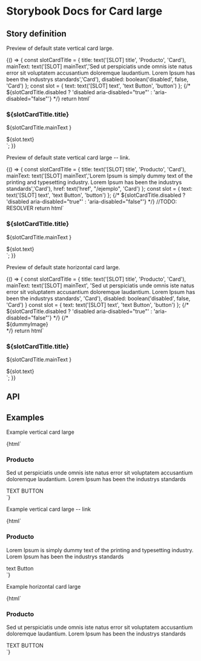

# Storybook Docs for Card large

<Meta title="DESIGN SYSTEM/card-large" />

## Story definition

Preview of default state vertical card large.

<Story name="Develop Vertical">
	{() => {
    const slotCardTitle = {
      title: text('[SLOT] title', 'Producto', 'Card'),
      mainText: text('[SLOT] mainText','Sed ut perspiciatis unde omnis iste natus error sit voluptatem accusantium doloremque laudantium. Lorem Ipsum has been the industrys standards','Card'),
      disabled: boolean('disabled', false, 'Card')
    };
    const slot = {
      text: text('[SLOT] text', 'text Button', 'button')
    };
    {/* ${slotCardTitle.disabled ? 'disabled aria-disabled="true"' : 'aria-disabled="false"'} */}
		return html`
			<correos-ui-card-large disabled=${slotCardTitle.disabled}>
				<h3 slot="title"> ${slotCardTitle.title}</h3>
				<p slot="body-text"> ${slotCardTitle.mainText }</p>
				<footer slot="footer">
					<correos-ui-button slot="footer" variant="link" theme="secondary" link="true">
						<span slot="text">${slot.text}</span>
						<i slot="icon-right" class="icon-go"></i>
					</correos-ui-button>
				</footer>
			</correos-ui-card-large>
		`;
	}}
</Story>

Preview of default state vertical card large -- link.

<Story name="Develop Vertical link">
	{() => {
    const slotCardTitle = {
      title: text('[SLOT] title', 'Producto', 'Card'),
      mainText: text('[SLOT] mainText','Lorem Ipsum is simply dummy text of the printing and typesetting industry. Lorem Ipsum has been the industrys standards','Card'),
      href: text('href', "/ejemplo", 'Card')
    };
    const slot = {
      text: text('[SLOT] text', 'text Button', 'button')
    };
    {/* ${slotCardTitle.disabled ? 'disabled aria-disabled="true"' : 'aria-disabled="false"'} */} //TODO: RESOLVER
		return html`
			<correos-ui-card-large href-link=${slotCardTitle.href}>
				<h3 slot="title"> ${slotCardTitle.title}</h3>
				<p slot="body-text"> ${slotCardTitle.mainText }</p>
				<footer slot="footer">
					<correos-ui-button slot="footer" variant="link" theme="secondary" link="true">
						<span slot="text">${slot.text}</span>
						<i slot="icon-right" class="icon-go"></i>
					</correos-ui-button>
				</footer>
			</correos-ui-card-large>
		`;
	}}
</Story>

Preview of default state horizontal card large.

<Story name="Develop Horizontal">
	{() => {
    const slotCardTitle = {
      title: text('[SLOT] title', 'Producto', 'Card'),
      mainText: text('[SLOT] mainText',
      'Sed ut perspiciatis unde omnis iste natus error sit voluptatem accusantium doloremque laudantium. Lorem Ipsum has been the industrys standards',
      'Card'),
      disabled: boolean('disabled', false, 'Card')
    }
    const slot = {
      text: text('[SLOT] text', 'text Button', 'button')
    };
    {/* ${slotCardTitle.disabled ? 'disabled aria-disabled="true"' : 'aria-disabled="false"'} */}
        {/* <div slot="image"> ${dummyImage} </div> */}
		return html`
			<correos-ui-card-large disabled=${slotCardTitle.disabled} variant="with-img">
				<img slot="image" src="/images/box.svg" alt="" />
				<h3 slot="title"> ${slotCardTitle.title}</h3>
				<p slot="body-text" > ${slotCardTitle.mainText }</p>
				<footer slot="footer">
					<correos-ui-button slot="footer" variant="link" theme="secondary" link="true">
						<span slot="text">${slot.text}</span>
						<i slot="icon-right" class="icon-more"></i>
					</correos-ui-button>
				</footer>
			</correos-ui-card-large>
		`;
	}}
</Story>

## API

<Props of="correos-ui-card-large" />

## Examples

Example vertical card large

<Preview>
	<Story name="Vertical card">
		{html`
			<correos-ui-card-large>
        		<h3 slot="title">Producto</h3>
				<p slot="body-text">Sed ut perspiciatis unde omnis iste natus error sit voluptatem accusantium doloremque laudantium. Lorem Ipsum has been the industrys standards</p>
				<footer slot="footer">
					<correos-ui-button slot="footer" variant="link" theme="secondary" link="true">
						<span slot="text">TEXT BUTTON</span>
						<i slot="icon-right" class="icon-go"></i>
					</correos-ui-button>
				</footer>
			</correos-ui-card-large>
		`}
	</Story>
</Preview>

Example vertical card large -- link

<Preview>
	<Story name="Vertical card link">
		{html`
			<correos-ui-card-large href-link="/ejemplo">
				<h3 slot="title"> Producto</h3>
				<p slot="body-text"> Lorem Ipsum is simply dummy text of the printing and typesetting industry. Lorem Ipsum has been the industrys standards</p>
				<footer slot="footer">
					<correos-ui-button slot="footesr" variant="link" theme="secondary" link="true">
						<span slot="text">text Button</span>
						<i slot="icon-right" class="icon-go"></i>
					</correos-ui-button>
				</footer>
			</correos-ui-card-large>
		`}
</Story>
</Preview>

Example horizontal card large

<Preview>
	<Story name="Horizontal card">
		{html`
			<correos-ui-card-large variant="with-img">
				<img slot="image" src="/images/box.svg" alt="" />
				<h3 slot="title"> Producto</h3>
				<p slot="body-text">Sed ut perspiciatis unde omnis iste natus error sit voluptatem accusantium doloremque laudantium. Lorem Ipsum has been the industrys standards</p>
				<footer slot="footer">
					<correos-ui-button slot="footer" variant="link" theme="secondary" link="true">
						<span slot="text">TEXT BUTTON</span>
						<i slot="icon-right" class="icon-more"></i>
					</correos-ui-button>
				</footer>
			</correos-ui-card-large>
		`}
	</Story>
</Preview>

